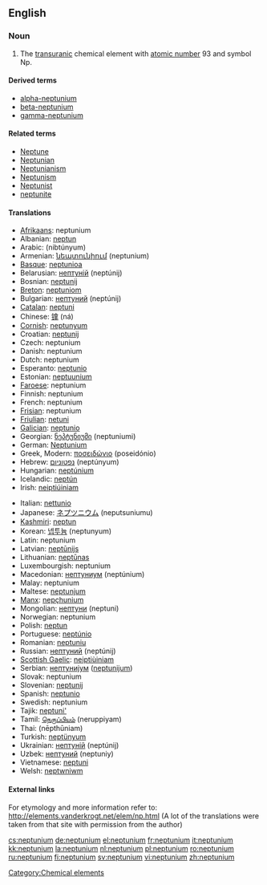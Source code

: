 {{see|Neptunium|neptuunium}}
==English==
{{elements|Np|uranium|U|plutonium|Pu}}
=== Noun ===
{{en-noun|-}}
{{wikipedia}}

#The [[transuranic]] chemical element with [[atomic number]] 93 and symbol Np.

====Derived terms====
*[[alpha-neptunium]]
*[[beta-neptunium]]
*[[gamma-neptunium]]

====Related terms====
*[[Neptune]]
*[[Neptunian]]
*[[Neptunianism]]
*[[Neptunism]]
*[[Neptunist]]
*[[neptunite]]

==== Translations ====
{{trans-top|element}}
*[[Afrikaans]]: neptunium
*Albanian: [[neptun]]
*Arabic: {{ARchar|[[نبتونيوم]]}} (nibtúnyum) {{m}}
*Armenian: [[նեպտունիում]] (neptunium)
*[[Basque]]: [[neptunioa]]
*Belarusian: [[нептунiй]] (neptúnij) {{m}}
*Bosnian: [[neptunij]]
*[[Breton]]: [[neptuniom]]
*Bulgarian: [[нептуний]] (neptúnij) {{m}}
*[[Catalan]]: [[neptuni]]
*Chinese: [[镎]] (ná)
*[[Cornish]]: [[neptunyum]]
*Croatian: [[neptunij]]
*Czech: neptunium
*Danish: neptunium
*Dutch: neptunium {{n}}
*Esperanto: [[neptunio]]
*Estonian: [[neptuunium]]
*[[Faroese]]: neptunium
*Finnish: neptunium
*French: neptunium {{m}}
*[[Frisian]]: neptunium
*[[Friulian]]: [[netuni]]
*[[Galician]]: [[neptunio]]
*Georgian: [[ნეპტუნიუმი]] (neptuniumi)
*German: [[Neptunium]] {{n}}
*Greek, Modern: [[ποσειδώνιο]] (poseidónio) {{n}}
*Hebrew: [[נפטוניום]] (neptúnyum)
*Hungarian: [[neptúnium]]
*Icelandic: [[neptún]]
*Irish: [[neiptiúiniam]]
{{trans-mid}}
*Italian: [[nettunio]] {{m}}
*Japanese: [[ネプツニウム]] (neputsuniumu)
*[[Kashmiri]]: [[neptun]]
*Korean: [[넵투늄]] (neptunyum)
*Latin: neptunium
*Latvian: [[neptūnijs]]
*Lithuanian: [[neptūnas]]
*Luxembourgish: neptunium
*Macedonian: [[нептуниум]] (neptúnium) {{m}}
*Malay: neptunium
*Maltese: [[neptunjum]]
*[[Manx]]: [[nepçhunium]]
*Mongolian: [[нептуни]] (neptuni)
*Norwegian: neptunium
*Polish: [[neptun]] {{m}}
*Portuguese: [[neptúnio]] {{m}}
*Romanian: [[neptuniu]] {{n}}
*Russian: [[нептуний]] (neptúnij) {{m}}
*[[Scottish Gaelic]]: [[neiptiùiniam]]
*Serbian: [[нептуниjум]] ([[neptunijum]]) {{m}}
*Slovak: neptunium
*Slovenian: [[neptunij]]
*Spanish: [[neptunio]] {{m}}
*Swedish: neptunium
*Tajik: [[neptuni']]
*Tamil: [[நெருப்பியம்]] (neruppiyam)
*Thai: {{THchar|[[เนปทูเนียม]]}} (nēpthūniam)
*Turkish: [[neptünyum]]
*Ukrainian: [[нептунiй]] (neptúnij) {{m}}
*Uzbek: [[нептуний]] (neptuniy)
*Vietnamese: [[neptuni]]
*Welsh: [[neptwniwm]]
{{trans-bottom}}

====External links====
For etymology and more information refer to:
http://elements.vanderkrogt.net/elem/np.html
(A lot of the translations were taken from that site with permission from the author)

[[Category:Chemical elements]]

[[cs:neptunium]]
[[de:neptunium]]
[[el:neptunium]]
[[fr:neptunium]]
[[it:neptunium]]
[[kk:neptunium]]
[[la:neptunium]]
[[nl:neptunium]]
[[pl:neptunium]]
[[ro:neptunium]]
[[ru:neptunium]]
[[fi:neptunium]]
[[sv:neptunium]]
[[vi:neptunium]]
[[zh:neptunium]]